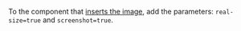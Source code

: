 <Cut title="How do I make an image expand to its maximum size on click?">

To the component that [inserts the image](/docs/guide/t-components/img), add the parameters: `real-size=true` and `screenshot=true`.

</Cut>
